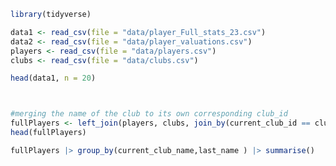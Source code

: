 

```r
library(tidyverse)

data1 <- read_csv(file = "data/player_Full_stats_23.csv")
data2 <- read_csv(file = "data/player_valuations.csv")
players <- read_csv(file = "data/players.csv")
clubs <- read_csv(file = "data/clubs.csv")

head(data1, n = 20)



#merging the name of the club to its own corresponding club_id 
fullPlayers <- left_join(players, clubs, join_by(current_club_id == club_id))
head(fullPlayers)

fullPlayers |> group_by(current_club_name,last_name ) |> summarise()


```

```r


```

